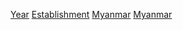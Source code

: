 [[Category:緬甸建立|Year]]
[[Category:各年緬甸|Establishment]]
[[Category:各国各年建立|Myanmar]]
[[Category:各年亞洲建立|Myanmar]]